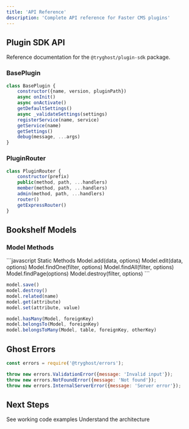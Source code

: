 ```yaml
---
title: 'API Reference'
description: 'Complete API reference for Faster CMS plugins'
---
```


## Plugin SDK API

Reference documentation for the `@tryghost/plugin-sdk` package.

### BasePlugin

```javascript
class BasePlugin {
    constructor({name, version, pluginPath})
    async onInit()
    async onActivate()
    getDefaultSettings()
    async _validateSettings(settings)
    registerService(name, service)
    getService(name)
    getSettings()
    debug(message, ...args)
}
```

### PluginRouter

```javascript
class PluginRouter {
    constructor(prefix)
    public(method, path, ...handlers)
    member(method, path, ...handlers)
    admin(method, path, ...handlers)
    router()
    getExpressRouter()
}
```

## Bookshelf Models

### Model Methods

<CodeGroup>
```javascript Static Methods
Model.add(data, options)
Model.edit(data, options)
Model.findOne(filter, options)
Model.findAll(filter, options)
Model.findPage(options)
Model.destroy(filter, options)
```

```javascript Instance Methods
model.save()
model.destroy()
model.related(name)
model.get(attribute)
model.set(attribute, value)
```

```javascript Relationships
model.hasMany(Model, foreignKey)
model.belongsTo(Model, foreignKey)
model.belongsToMany(Model, table, foreignKey, otherKey)
```
</CodeGroup>

## Ghost Errors

```javascript
const errors = require('@tryghost/errors');

throw new errors.ValidationError({message: 'Invalid input'});
throw new errors.NotFoundError({message: 'Not found'});
throw new errors.InternalServerError({message: 'Server error'});
```

## Next Steps

<CardGroup cols={2}>
  <Card title="Examples" href="/examples">
    See working code examples
  </Card>
  <Card title="Architecture" href="/architecture">
    Understand the architecture
  </Card>
</CardGroup>
